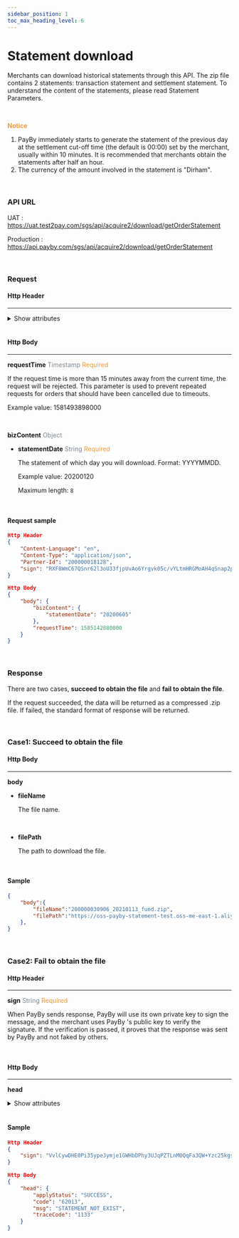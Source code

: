 ```yaml
---
sidebar_position: 1
toc_max_heading_level: 6
---
```



# Statement download

Merchants can download historical statements through this API. The zip file contains 2 statements: transaction statement and settlement statement. To understand the content of the statements, please read Statement  Parameters.

<br/>

**<font color = '#f19938'>Notice </font>**

1. PayBy immediately starts to generate the statement of the previous day at the settlement cut-off time (the default is 00:00) set by the merchant, usually within 10 minutes. It is recommended that merchants obtain the statements after half an hour.
2. The currency of the amount involved in the statement is "Dirham".

<br/>

### API URL

UAT : https://uat.test2pay.com/sgs/api/acquire2/download/getOrderStatement

Production : https://api.payby.com/sgs/api/acquire2/download/getOrderStatement

<br/>

### Request 

#### Http Header

---

<details>
  <summary>Show attributes</summary>

  <RequestHeader/>
</details>

<br/>

#### Http Body

---

**requestTime**   <font color = ' #7d8793'>Timestamp</font>   <font color = '#f19938'>Required</font>

If the request time is more than 15 minutes away from the current time, the request will be rejected. This parameter is used to prevent repeated requests for orders that should have been cancelled due to timeouts.

Example value: 1581493898000

<br/>

**bizContent**   <font color = ' #7d8793'>Object</font>  

- **statementDate**   <font color = ' #7d8793'> String</font>    <font color = '#f19938'>Required</font>

  The statement of which day you will download. Format: YYYYMMDD.

  Example value: 20200120

  Maximum length: `8`

<br/>

#### Request sample

```json
Http Header
{
    "Content-Language": "en",
    "Content-Type": "application/json",
    "Partner-Id": "200000018128",
    "sign": "RXF8WmC67QSnr62l3oU33fjpUvAo6Yrgvk05c/vYLtmHRGMoAH4qSnap2pto3mY7KgyP5wkNUsyQXJ/ZwbfccSONLb5zA7Z7q74IsOwdJw3BKXxVWr4tfjkA02Pfcp0cZWjE/Y8jTcbtgdc5VI90LNmkgPWbrSlDbNW8p3NlhnKg+Xfl95SgMBPF9afttsU/2a5jLnZXSVcXoSthxpJ6XkZwd45+jhOjBguT+IC8uLVSNRvwDisRGgf9PYv39OH6ITEhbY2sgjkdzBZBOZlt7awy2vkMEsePsuafwrNhuz7xzjj55PzNzk8+zCUu/791OhC/eFUyGimtDw5mX9cyQw=="
}

Http Body
{
    "body": {
        "bizContent": {
            "statementDate": "20200605"
        },
        "requestTime": 1585142880000
    }
}
```

<br/>

### Response

There are two cases, **succeed to obtain the file** and **fail to obtain the file**.

If the request succeeded, the data will be returned as a compressed .zip file. If failed, the standard format of response will be returned.

<br/>

### Case1: **Succeed to obtain the file**

#### Http Body

---

**body** 

- **fileName** 

  The file name.

  <br/>

- **filePath** 

  The path to download the file.

<br/>

#### Sample

```json
{
    "body":{
        "fileName":"200000030906_20210113_fund.zip",
        "filePath":"https://oss-payby-statement-test.oss-me-east-1.aliyuncs.com/200000030906/compress/20210113/200000030906_20210113Transaction_Settle_Statement.zip?Expires=1610619084&OSSAccessKeyId=LTAI4GCscZYgBTMYLjFpGTCL&Signature=eOdfOkYEb0QaNkkKTiz85WBTRpo%3D"
    },
}
```

<br/>

### Case2: **Fail to obtain the file**

#### Http Header

---

**sign**   <font color = ' #7d8793'>String</font>   <font color = '#f19938'>Required</font>

When PayBy sends response, PayBy will use its own private key to sign the message, and the merchant uses PayBy 's public key to verify the signature. If the verification is passed, it proves that the response was sent by PayBy and not faked by others.

<br/>

#### Http Body

---

**head** 

<details>
  <summary>Show attributes</summary>
    <ResponseHead />
  </details>
<br/>


#### Sample

```json
Http Header
{
    "sign": "VvlCywDHE0Pi35ypeJymje1GWHbDPhy3UJqPZTLnM0QqFa3QW+Yzc25kgsrB9t58c2oRdWo+stcvMhOeOgbrXNOhLAECD5bpSr2L1xEVhowd1k8tNlq+w2WhzUM0A77YVO2wapqqtBvsFi09o/ix7gCyX+850oLLxEEbbBR48fufVJxcOQ4y7bdkSufd+9gY4vdcJYMmnToSVQ72ObekhyZiXhT5zfnHjbFYGGpRXh/HvDiE+OGdTDYmHH4Ui+funH9kCg291/pWIV8Yp0hIQJ29cuJyCYsm1brkLopU1eak7fgculNo5SnCZH9nTIHYsIQtsMAXgI8q0MecBR2ovw=="
}

Http Body
{
    "head": {
        "applyStatus": "SUCCESS",
        "code": "62013",
        "msg": "STATEMENT_NOT_EXIST",
        "traceCode": "1133"
    }
}
```

